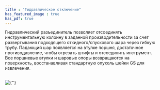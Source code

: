 ```yaml
---
title : "Гидравлическое отключение"
has_featured_image : true
has_pdf: true
---
```


Гидравлический разъединитель позволяет отсоединять инструментальную колонну в заданной производительности за счет развертывания подходящего откидного/спускового шара через гибкую трубу. Падающий шар появляется на втулке поршня, достаточное противодавление, чтобы отрезать штифты и отсоединить инструмент. Все поршневые втулки и шаровые опоры возвращаются на поверхность, восстанавливая стандартную опухоль шейки GS для извлечения.

<br />
<Image src={image} alt={''} />